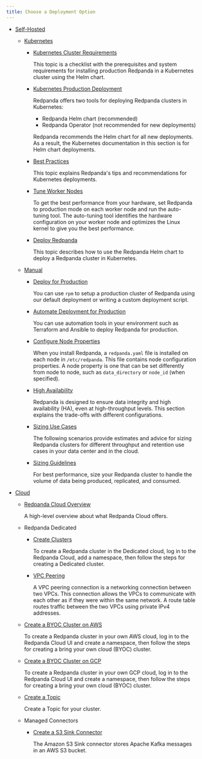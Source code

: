 ```yaml
---
title: Choose a Deployment Option
---
```


<head>
    <meta name="title" content="Deploy | Redpanda Docs"/>
    <meta name="description" content="Deploy index page."/>
</head>

- [Self-Hosted](../deployment-option/self-hosted)
  - [Kubernetes](../deployment-option/self-hosted/kubernetes)
    - [Kubernetes Cluster Requirements](../deployment-option/self-hosted/kubernetes/kubernetes-cluster-requirements)

        This topic is a checklist with the prerequisites and system requirements for installing production Redpanda in a Kubernetes cluster using the Helm chart.

    - [Kubernetes Production Deployment](../deployment-option/self-hosted/kubernetes/kubernetes-production-deployment)

        Redpanda offers two tools for deploying Redpanda clusters in Kubernetes:

        - Redpanda Helm chart (recommended)
        - Redpanda Operator (not recommended for new deployments)

        Redpanda recommends the Helm chart for all new deployments.
        As a result, the Kubernetes documentation in this section is for Helm chart deployments.

    - [Best Practices](../deployment-option/self-hosted/kubernetes/kubernetes-best-practices)

        This topic explains Redpanda's tips and recommendations for Kubernetes deployments.

    - [Tune Worker Nodes](../deployment-option/self-hosted/kubernetes/kubernetes-tune-workers)

        To get the best performance from your hardware, set Redpanda to production mode on each worker node and run the auto-tuning tool. The auto-tuning tool identifies the hardware configuration on your worker node and optimizes the Linux kernel to give you the best performance.

    - [Deploy Redpanda](../deployment-option/self-hosted/kubernetes/kubernetes-deploy)

        This topic describes how to use the Redpanda Helm chart to deploy a Redpanda cluster in Kubernetes.

  - [Manual](../deployment-option/self-hosted/manual)
    - [Deploy for Production](../deployment-option/self-hosted/manual/production/production-deployment)
      
        You can use `rpm` to setup a production cluster of Redpanda using our default deployment or writing a custom deployment script.

    - [Automate Deployment for Production](../deployment-option/self-hosted/manual/production/production-deployment-automation)
      
        You can use automation tools in your environment such as Terraform and Ansible to deploy Redpanda for production.

    - [Configure Node Properties](../deployment-option/self-hosted/manual/node-property-configuration)

        When you install Redpanda, a `redpanda.yaml` file is installed on each node in `/etc/redpanda`. This file contains node configuration properties. A node property is one that can be set differently from node to node, such as `data_directory` or `node_id` (when specified).

    - [High Availability](../deployment-option/self-hosted/manual/high-availability)

        Redpanda is designed to ensure data integrity and high availability (HA), even at high-throughput levels. This section explains the trade-offs with different configurations.

    - [Sizing Use Cases](../deployment-option/self-hosted/manual/sizing-use-cases)
      
        The following scenarios provide estimates and advice for sizing Redpanda clusters for different throughput and retention use cases in your data center and in the cloud.

    - [Sizing Guidelines](../deployment-option/self-hosted/manual/sizing)

        For best performance, size your Redpanda cluster to handle the volume of data being produced, replicated, and consumed.


- [Cloud](../deployment-option/cloud)
  - [Redpanda Cloud Overview](../deployment-option/cloud/dedicated-byoc)

      A high-level overview about what Redpanda Cloud offers.

  - Redpanda Dedicated
    - [Create Clusters](../deployment-option/cloud/create-dedicated-cloud-cluster-aws)
      
      To create a Redpanda cluster in the Dedicated cloud, log in to the Redpanda Cloud, add a namespace, then follow the steps for creating a Dedicated cluster.

    - [VPC Peering](../deployment-option/cloud/vpc-peering)
    
      A VPC peering connection is a networking connection between two VPCs. This connection allows the VPCs to communicate with each other as if they were within the same network. A route table routes traffic between the two VPCs using private IPv4 addresses.

  - [Create a BYOC Cluster on AWS](../deployment-option/cloud/create-byoc-cluster-aws)

      To create a Redpanda cluster in your own AWS cloud, log in to the Redpanda Cloud UI and create a namespace, then follow the steps for creating a bring your own cloud (BYOC) cluster.

  - [Create a BYOC Cluster on GCP](../deployment-option/cloud/create-byoc-cluster-gcp)

      To create a Redpanda cluster in your own GCP cloud, log in to the Redpanda Cloud UI and create a namespace, then follow the steps for creating a bring your own cloud (BYOC) cluster.

  - [Create a Topic](../deployment-option/cloud/create-topic)

      Create a Topic for your cluster.

  - Managed Connectors
    - [Create a S3 Sink Connector](../deployment-option/cloud/managed-connectors/create-s3-sink-connector)
    
      The Amazon S3 Sink connector stores Apache Kafka messages in an AWS S3 bucket.